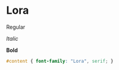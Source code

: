 # Lora

Regular

_Italic_

**Bold**

<!-- font -->

<link rel="preconnect" href="https://fonts.googleapis.com">
<link rel="preconnect" href="https://fonts.gstatic.com" crossorigin>
<link href="https://fonts.googleapis.com/css2?family=Lora:ital,wght@0,400;0,700;1,400&display=swap" rel="stylesheet">

```css
#content { font-family: "Lora", serif; }
```
